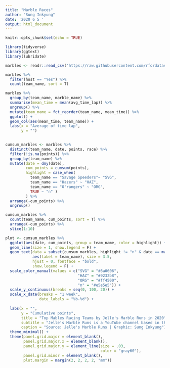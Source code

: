 ```yaml
---
title: "Marble Races"
author: "Sung Inkyung"
date: '2020 6 5 '
output: html_document
---
```


```r
knitr::opts_chunk$set(echo = TRUE)
```

```r
library(tidyverse)
library(ggtext)
library(lubridate)

```


```r
marbles <- readr::read_csv('https://raw.githubusercontent.com/rfordatascience/tidytuesday/master/data/2020/2020-06-02/marbles.csv')
```


```r
marbles %>% 
  filter(host == "Yes") %>% 
  count(team_name, sort = T)
```


```r
marbles %>% 
  group_by(team_name, marble_name) %>% 
  summarise(mean_time = mean(avg_time_lap)) %>% 
  ungroup() %>% 
  mutate(team_name = fct_reorder(team_name, mean_time)) %>% 
  ggplot() +
  geom_col(aes(mean_time, team_name)) +
  labs(x = "Average of time lap",
       y = "")
   
```


```r

cumsum_marbles <- marbles %>% 
  distinct(team_name, date, points, race) %>% 
  filter(!is.na(points)) %>% 
  group_by(team_name) %>% 
  mutate(date = dmy(date),
         cum_points = cumsum(points),
         highlight = case_when(
           team_name == "Savage Speeders"~ "SVG",
           team_name == "Hazers" ~ "HAZ", 
           team_name == "O'rangers" ~ "ORG",
           TRUE ~ "n" )
         ) %>% 
  arrange(-cum_points) %>% 
  ungroup()

cumsum_marbles %>% 
  count(team_name, cum_points, sort = T) %>% 
  arrange(-cum_points) %>% 
  slice(1:10)
```

```r
plot <- cumsum_marbles %>% 
  ggplot(aes(date, cum_points, group = team_name, color = highlight)) +
  geom_line(size = 1, show.legend = F) +
  geom_text(data = subset(cumsum_marbles, highlight != "n" & date == max(date)),
            aes(label = team_name), size = 3.5,
            hjust = 0, fontface = "bold",
            show.legend = F) +
  scale_color_manual(values = c("SVG" = "#8a0606", 
                                "HAZ" = "#9232b8", 
                                "ORG" = "#ff4500", 
                                "n" = "#e5e5e5")) +
  scale_y_continuous(breaks = seq(0, 100, 20)) +
  scale_x_date(breaks = "1 week",
               date_labels = "%b-%d") +
  
  labs(x = "",
       y = "Cumulative points",
       title = "Top Mables Racing Teams by Jelle's Marble Runs in 2020",
       subtitle = "Jelle's Marble Runs is a YouTube channel based in the Netherlands, run by Jelle and Dion Bakker \nbased around the game of marbles, marble runs, and marble races.",
       caption = "Source: Jelle's Marble Runs | Graphic: Sung Inkyung") +
  theme_minimal() +
  theme(panel.grid.major = element_blank(),
        panel.grid.major.x = element_blank(),
        panel.grid.major.y = element_line(size = .03,
                                          color = "gray60"),
        panel.grid.minor = element_blank(),
        plot.margin = margin(2, 2, 2, 2, "mm"))
```

